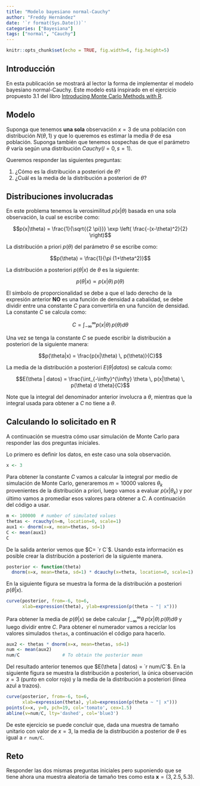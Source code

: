 ```yaml
---
title: "Modelo bayesiano normal-Cauchy"
author: "Freddy Hernández"
date: '`r format(Sys.Date())`'
categories: ["Bayesiana"]
tags: ["normal", "Cauchy"]
---
```


```r
knitr::opts_chunk$set(echo = TRUE, fig.width=6, fig.height=5)
```

## Introducción
En esta publicación se mostrará al lector la forma de implementar el modelo bayesiano normal-Cauchy. Este modelo está inspirado en el ejercicio propuesto 3.1 del libro [Introducing Monte Carlo Methods with R](https://www.springer.com/fr/book/9781441915757).

## Modelo
Suponga que tenemos __una sola__ observación $x=3$ de una población con distribución $N(\theta, 1)$ y que lo queremos es estimar la media $\theta$ de esa población. Suponga también que tenemos sospechas de que el parámetro $\theta$ varía según una distribución $Cauchy(l=0, s=1)$.

Queremos responder las siguientes preguntas:

1. ¿Cómo es la distribución a posteriori de $\theta$?
2. ¿Cuál es la media de la distribución a posteriori de $\theta$?

## Distribuciones involucradas
En este problema tenemos la verosimilitud $p(x|\theta)$ basada en una sola observación, la cual se escribe como:

$$p(x|\theta) = \frac{1}{\sqrt{{2 \pi}}} \exp \left( \frac{-(x-\theta)^2}{2}  \right)$$

La distribución a priori $p(\theta)$ del parámetro $\theta$ se escribe como:

$$p(\theta) = \frac{1}{\pi (1+\theta^2)}$$

La distribución a posteriori $p(\theta|x)$ de $\theta$ es la siguiente:

$$p(\theta|x) \propto p(x|\theta) \, p(\theta)$$

El símbolo de proporcionalidad se debe a que el lado derecho de la expresión anterior __NO__ es una función de densidad a cabalidad, se debe dividir entre una constante $C$ para convertirla en una función de densidad. La constante $C$ se calcula como:

$$C = \int_{-\infty}^{\infty} p(x|\theta) \, p(\theta) d \theta$$

Una vez se tenga la constante $C$ se puede escribir la distribución a posteriori de la siguiente manera:

$$p(\theta|x) = \frac{p(x|\theta) \, p(\theta)}{C}$$

La media de la distribución a posteriori $E(\theta | datos)$ se calcula como:

$$E(\theta | datos) = \frac{\int_{-\infty}^{\infty} \theta \, p(x|\theta) \, p(\theta) d \theta}{C}$$

Note que la integral del denominador anterior involucra a $\theta$, mientras que la integral usada para obtener a $C$ no tiene a $\theta$.

## Calculando lo solicitado en R
A continuación se muestra cómo usar simulación de Monte Carlo para responder las dos preguntas iniciales.

Lo primero es definir los datos, en este caso una sola observación.
```r
x <- 3
```

Para obtener la constante $C$ vamos a calcular la integral por medio de simulación de Monte Carlo, generaremos $m=10000$ valores $\theta_k$ provenientes de la distribución a priori, luego vamos a evaluar $p(x|\theta_k)$ y por último vamos a promediar esos valores para obtener a $C$. A continuación del código a usar.

```r
m <- 100000  # number of simulated values
thetas <- rcauchy(n=m, location=0, scale=1)
aux1 <- dnorm(x=x, mean=thetas, sd=1)
C <- mean(aux1)
C
```

De la salida anterior vemos que $C= `r C`$. Usando esta información es posible crear la distribución a posteriori de la siguiente manera.

```r
posterior <- function(theta) 
  dnorm(x=x, mean=theta, sd=1) * dcauchy(x=theta, location=0, scale=1) / C
```

En la siguiente figura se muestra la forma de la distribución a posteriori $p(\theta|x)$.

```r
curve(posterior, from=-6, to=6, 
      xlab=expression(theta), ylab=expression(p(theta ~ "| x")))
```

Para obtener la media de $p(\theta|x)$ se debe calcular $\int_{-\infty}^{\infty} \theta \,p(x|\theta) \, p(\theta) d \theta$ y luego dividir entre $C$. Para obtener el numerador vamos a reciclar los valores simulados `thetas`, a continuación el código para hacerlo.

```r
aux2 <- thetas * dnorm(x=x, mean=thetas, sd=1)
num <- mean(aux2)
num/C                # To obtain the posterior mean
```

Del resultado anterior tenemos que $E(\theta | datos) = `r num/C`$. En la siguiente figura se muestra la distribución a posteriori, la única observación $x=3$ (punto en color rojo) y la media de la distribución a posteriori (línea azul a trazos). 

```r
curve(posterior, from=-6, to=6, 
      xlab=expression(theta), ylab=expression(p(theta ~ "| x")))
points(x=x, y=0, pch=19, col='tomato', cex=1.5)
abline(v=num/C, lty='dashed', col='blue3')
```

De este ejercicio se puede concluir que, dada una muestra de tamaño unitario con valor de $x=3$, la media de la distribución a posterior de $\theta$ es igual a `r num/C`.

## Reto
Responder las dos mismas preguntas iniciales pero suponiendo que se tiene ahora una muestra aleatoria de tamaño tres como esta $\boldsymbol{x}=\left(3, 2.5, 5.3 \right)$.
